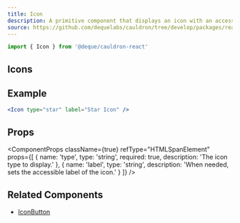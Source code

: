 ```yaml
---
title: Icon
description: A primitive component that displays an icon with an accessible label.
source: https://github.com/dequelabs/cauldron/tree/develop/packages/react/src/components/Icon/index.tsx
---
```



```jsx
import { Icon } from '@deque/cauldron-react'
```

## Icons

<IconGrid />

## Example

```jsx example
<Icon type="star" label="Star Icon" />
```

## Props

<ComponentProps
  className={true}
  refType="HTMLSpanElement"
  props={[
    {
      name: 'type',
      type: 'string',
      required: true,
      description: 'The icon type to display.'
    },
    {
      name: 'label',
      type: 'string',
      description: 'When needed, sets the accessible label of the icon.'
    }
  ]}
/>

## Related Components

- [IconButton](./IconButton)